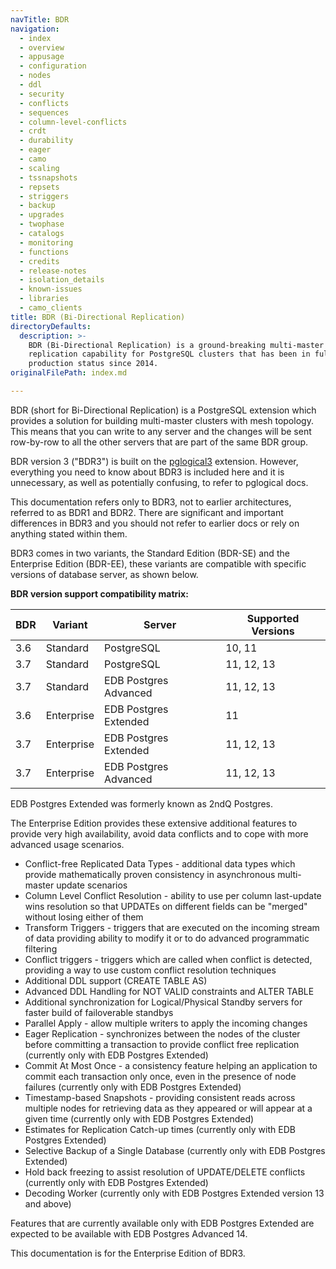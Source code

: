 ```yaml
---
navTitle: BDR
navigation:
  - index
  - overview
  - appusage
  - configuration
  - nodes
  - ddl
  - security
  - conflicts
  - sequences
  - column-level-conflicts
  - crdt
  - durability
  - eager
  - camo
  - scaling
  - tssnapshots
  - repsets
  - striggers
  - backup
  - upgrades
  - twophase
  - catalogs
  - monitoring
  - functions
  - credits
  - release-notes
  - isolation_details
  - known-issues
  - libraries
  - camo_clients
title: BDR (Bi-Directional Replication)
directoryDefaults:
  description: >-
    BDR (Bi-Directional Replication) is a ground-breaking multi-master
    replication capability for PostgreSQL clusters that has been in full
    production status since 2014.
originalFilePath: index.md

---
```


BDR (short for Bi-Directional Replication) is a PostgreSQL extension which
provides a solution for building multi-master clusters with mesh topology.
This means that you can write to any server and the changes will be
sent row-by-row to all the other servers that are part of the same BDR group.

BDR version 3 ("BDR3") is built on the [pglogical3](https://www.2ndquadrant.com/resources/pglogical/)
extension. However, everything you need to
know about BDR3 is included here and it is unnecessary, as well as potentially
confusing, to refer to pglogical docs.

This documentation refers only to BDR3, not to earlier architectures, referred
to as BDR1 and BDR2. There are significant and important differences in BDR3
and you should not refer to earlier docs or rely on anything stated within
them.

BDR3 comes in two variants, the Standard Edition (BDR-SE) and the Enterprise
Edition (BDR-EE), these variants are compatible with specific versions of
database server, as shown below.

**BDR version support compatibility matrix:**

| BDR | Variant    | Server                | Supported Versions |
| --- | ---------- | --------------------- | ------------------ |
| 3.6 | Standard   | PostgreSQL            | 10, 11             |
| 3.7 | Standard   | PostgreSQL            | 11, 12, 13         |
| 3.7 | Standard   | EDB Postgres Advanced | 11, 12, 13         |
| 3.6 | Enterprise | EDB Postgres Extended | 11                 |
| 3.7 | Enterprise | EDB Postgres Extended | 11, 12, 13         |
| 3.7 | Enterprise | EDB Postgres Advanced | 11, 12, 13         |

EDB Postgres Extended was formerly known as 2ndQ Postgres.

The Enterprise Edition provides these extensive additional features to provide
very high availability, avoid data conflicts and to cope with more advanced
usage scenarios.

-   Conflict-free Replicated Data Types - additional data types which provide
    mathematically proven consistency in asynchronous multi-master update
    scenarios
-   Column Level Conflict Resolution - ability to use per column last-update
    wins resolution so that UPDATEs on different fields can be "merged" without
    losing either of them
-   Transform Triggers - triggers that are executed on the incoming stream of
    data providing ability to modify it or to do advanced programmatic filtering
-   Conflict triggers - triggers which are called when conflict is detected,
    providing a way to use custom conflict resolution techniques
-   Additional DDL support (CREATE TABLE AS)
-   Advanced DDL Handling for NOT VALID constraints and ALTER TABLE
-   Additional synchronization for Logical/Physical Standby servers for faster
    build of failoverable standbys
-   Parallel Apply - allow multiple writers to apply the incoming changes
-   Eager Replication - synchronizes between the nodes of the cluster before
    committing a transaction to provide conflict free replication (currently
    only with EDB Postgres Extended)
-   Commit At Most Once - a consistency feature helping
    an application to commit each transaction only once, even in the
    presence of node failures (currently only with EDB Postgres Extended)
-   Timestamp-based Snapshots - providing consistent reads across multiple
    nodes for retrieving data as they appeared or will appear at a given time
    (currently only with EDB Postgres Extended)
-   Estimates for Replication Catch-up times
    (currently only with EDB Postgres Extended)
-   Selective Backup of a Single Database  (currently only with EDB Postgres
    Extended)
-   Hold back freezing to assist resolution of UPDATE/DELETE conflicts
    (currently only with EDB Postgres Extended)
-   Decoding Worker (currently only with EDB Postgres Extended version 13 and
    above)

Features that are currently available only with EDB Postgres Extended are
expected to be available with EDB Postgres Advanced 14.

This documentation is for the Enterprise Edition of BDR3.
